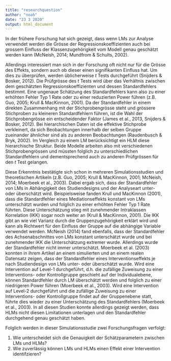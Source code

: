 ```yaml
---
title: "researchquestion"
author: "noah"
date: "23 3 2020"
output: html_document
---
```

In der frühere Forschung hat sich gezeigt, dass wenn LMs zur Analyse verwendet werden die Grösse der Regressionskoeffizienten auch bei grossem Einfluss der Klassenzugehörigkeit vom Modell genau geschätzt werden kann (McNeish, 2014; Mundfrom & Schults, 2002). 

Allerdings interessiert man sich in der Forschung oft nicht nur für die Grösse des Effekts, sondern auch ob dieser einen signifikanten Einfluss hat. Um dies zu überprüfen, werden üblicherweise *t* Tests durchgeführt (Snijders & Bosker, 2012). Die Prüfgrösse des *t* Tests wird über das Verhältnis zwischen dem geschätzten Regressionskoeffizienten und dessen Standardfehlers bestimmt. Eine ungenaue Schätzung des Standardfehlers kann also zu einer erhöhten Fehler Typ 1 Rate oder zu einer reduzierten Power führen (z.B. Guo, 2005; Krull & MacKinnon, 2001). Da der Standardfehler in einem direkten Zusammenhang mit der Stichprobengrösse steht und grössere Stichproben zu kleineren Standardfehlern führen, ist die Wahl der Stichprobengrösse ein entscheidender Faktor (James et al., 2013, Snijders & Bosker, 2012). Bei hierarchischen Daten ist die effektive Stichprobe verkleinert, da sich Beobachtungen innerhalb der selben Gruppe zueinander ähnlicher sind als zu anderen Beobachtungen (Raudenbusch & Bryk, 2002). Im Vergleich zu einem LM berücksichtigt ein HLM diese hierarchische Struktur. Beide Modelle arbeiten also mit verschiedenen Stichprobengrössen und müssten folglich zu unterschiedlichen Standardfehlern und dementsprechend auch zu anderen Prüfgrössen für den *t* Test gelangen. 

Diese Erkenntnis bestätigte sich schon in mehreren Simulationsstudien und theoretischen Artikeln (z.B. Guo, 2005; Krull & MacKinnon, 2001; McNeish, 2014; Moerbeek et al., 2003). Dabei ergab sich, dass der Standardfehler von LMs in Abhängigkeit des Studiendesigns und der Analyseart unter- oder überschätzt wird. Beispielsweise fanden Krull und MacKinnon (2001), dass die Standardfehler eines Mediationseffekts konstant von LMs unterschätzt wurden und folglich zu einer erhöhten Fehler Typ 1 Rate führten. Diese Unterschätzung stieg mit zunehmender Intraklassen Korrelation (IKK) sogar noch weiter an (Krull & MacKinnon, 2001). Die IKK gibt an wie viel Varianz durch die Gruppenzugehörigkeit erklärt wird und kann als Richtwert für den Einfluss der Gruppe auf die abhängige Variable verwendet werden. McNeish (2014) fand ebenfalls, dass der Standardfehler des Achsenabschnittes von LMs konstant unterschätzt wurde und bei zunehmender IKK die Unterschätzung extremer wurde. Allerdings wurde der Standardfehler nicht immer unterschätzt. Moerbeek et al. (2003) konnten in ihrem Artikel an einem simulierten und an einem realen Datensatz zeigen, dass der Standardfehler eines Interventionseffekts je nach Studiendesign von LMs unter- oder überschätzt wurde. Wird eine Intervention auf Level-1 durchgeführt, d.h. die zufällige Zuweisung zu einer Interventions- oder Kontrollgruppe geschieht auf der Individualebene, können Standardfehler durch LM überschätzt werden und folglich zu einer niedrigeren Power führen (Moerbeek et al., 2003). Wird eine Intervention auf Level-2 durchgeführt und die zufällige Zuweisung zu einer Interventions- oder Kontrollgruppe findet auf der Gruppenebene statt, führte dies wieder zu einer Unterschätzung des Standardfehlers (Moerbeek et al., 2003). In all diesen Studien konnte allerdings gezeigt werden, dass HLMs nicht diesen Limitationen unterlagen und den Standardfehler durchgehend genau geschätzt haben.

Folglich werden in dieser Simulationsstudie zwei Forschungsfragen verfolgt:

1. Wie unterscheidet sich die Genauigkeit der Schätzparametern zwischen LMs und HLMs?
2. Wie zuverlässig können LMs und HLMs einen Effekt einer Intervention identifzieren?
